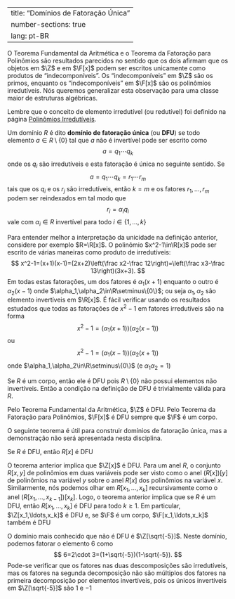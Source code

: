 

---
title: "Domínios de Fatoração Única"
number-sections: true
lang: pt-BR
---

O Teorema Fundamental da Aritmética e o Teorema da Fatoração para Polinômios são resultados parecidos no sentido que os dois afirmam que os objetos em $\Z$ e em $\F[x]$ podem ser escritos unicamente como produtos de "indecomponíveis". Os "indecomponíveis" em $\Z$ são os primos, enquanto os "indecomponíveis" em $\F[x]$ são os polinômios irredutíveis. Nós queremos generalizar esta observação para uma classe maior de estruturas algébricas.

Lembre que o conceito de elemento irredutível (ou redutível) foi definido na página <a href="http://localhost/index.php/ensino/fundamentos-de-algebra/polinomios-irredutiveis/">Polinômios Irredutíveis</a>.

:::{#def-}
Um domínio $R$ é dito **domínio de fatoração única** (ou **DFU**) se todo elemento $a\in R\setminus\{0\}$ tal que $a$ não é invertível pode ser escrito como
$$
a=q_1\cdots q_k
$$
onde os $q_i$ são irredutíveis e esta fatoração é única no seguinte sentido. Se
$$
a=q_1\cdots q_k=r_1\cdots r_m
$$
tais que os $q_i$ e os $r_j$ são irredutíveis, então $k=m$ e os fatores $r_1,\ldots,r_m$ podem ser reindexados em tal modo que
$$
r_i=\alpha_i q_i
$$
vale com $\alpha_i\in R$ invertível para todo $i\in\{1,\ldots,k\}$
:::


:::{#exm-}
Para entender melhor a interpretação da unicidade na definição anterior, considere por exemplo $R=\R[x]$. O polinômio $x^2-1\in\R[x]$ pode ser escrito de várias maneiras como produto de irredutíveis:
$$
x^2-1=(x+1)(x-1)=(2x+2)\left(\frac x2-\frac 12\right)=\left(\frac x3-\frac 13\right)(3x+3).
$$
Em todas estas fatorações, um dos fatores é $\alpha_1(x+1)$ enquanto o outro é $\alpha_2(x-1)$ onde $\alpha_1,\alpha_2\in\R\setminus\{0\}$; ou seja $\alpha_1,\alpha_2$ são elemento invertíveis em $\R[x]$.  É fácil verificar usando os resultados estudados que todas as fatorações de $x^2-1$ em fatores irredutíveis são na forma
$$
x^2-1=(\alpha_1(x+1))(\alpha_2(x-1))
$$
ou
$$
x^2-1=(\alpha_1(x-1))(\alpha_2(x+1))
$$
onde $\alpha_1,\alpha_2\in\R\setminus\{0\}$ (e $\alpha_1\alpha_2=1$)
:::


:::{#exm-}
Se $R$ é um corpo, então ele é DFU pois $R\setminus\{0\}$ não possui elementos não invertíveis. Então a condição na definição de DFU é trivialmente válida para $R$.

Pelo Teorema Fundamental da Aritmética, $\Z$ é DFU. Pelo Teorema da Fatoração para Polinômios, $\F[x]$ é DFU sempre que $\F$ é um corpo.

:::

O seguinte teorema é útil para construir domínios de fatoração única, mas a demonstração não será apresentada nesta disciplina.

:::{#thm-}
Se $R$ é DFU, então $R[x]$ é DFU
:::


:::{#exm-}
O teorema anterior implica que $\Z[x]$ é DFU. Para um anel $R$, o conjunto $R[x,y]$ de polinômios em duas variáveis pode ser visto como o anel $(R[x])[y]$ de polinômios na variável $y$ sobre o anel $R[x]$ dos polinômios na variável $x$. Similarmente, nós podemos olhar em $R[x_1,\ldots,x_k]$ recursivamente como o anel $(R[x_1,\ldots,x_{k-1}])[x_k]$. Logo, o teorema anterior implica que se $R$ é um DFU, então $R[x_1,\ldots,x_k]$ é DFU para todo $k\geq 1$. Em particular, $\Z[x_1,\ldots,x_k]$ é DFU e, se $\F$ é um corpo, $\F[x_1,\ldots,x_k]$ também é DFU
:::


:::{#exm-}
O domínio mais conhecido que não é DFU é $\Z[\sqrt{-5}]$. Neste domínio, podemos fatorar o elemento $6$ como
$$
6=2\cdot 3=(1+\sqrt{-5})(1-\sqrt{-5}).
$$
Pode-se verificar que os fatores nas duas descomposições são irredutíveis, mas os fatores na segunda decomposição não são múltiplos dos fatores na primeira decomposição por elementos invertíveis, pois os únicos invertíveis em $\Z[\sqrt{-5}]$ são $1$ e $-1$
:::


